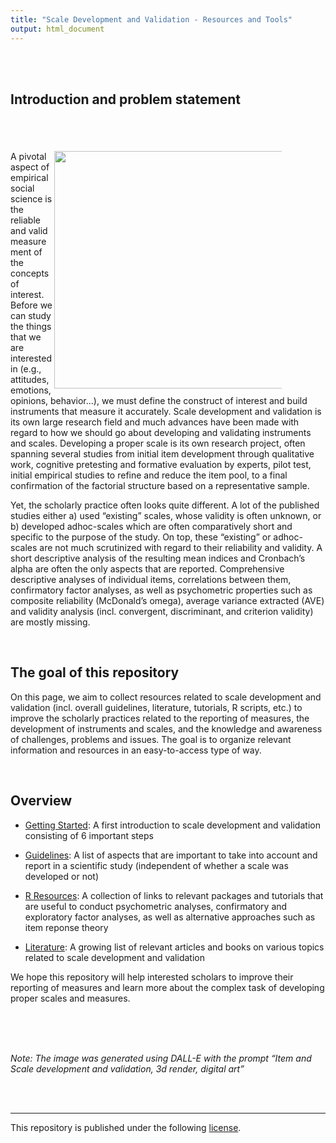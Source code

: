 ```yaml
---
title: "Scale Development and Validation - Resources and Tools"
output: html_document
---
```


<br><br>

## Introduction and problem statement


<div style = "margin: 5em;">
<img src="img/dalle_prompt.png" width = 380 align="right" /></div>A pivotal aspect of empirical social science is the reliable and valid measurement of the concepts of interest. Before we can study the things that we are interested in (e.g., attitudes, emotions, opinions, behavior...), we must define the construct of interest and build instruments that measure it accurately. Scale development and validation is its own large research field and much advances have been made with regard to how we should go about developing and validating instruments and scales. Developing a proper scale is its own research project, often spanning several studies from initial item development through qualitative work, cognitive pretesting and formative evaluation by experts, pilot test, initial empirical studies to refine and reduce the item pool, to a final confirmation of the factorial structure based on a representative sample. 

Yet, the scholarly practice often looks quite different. A lot of the published studies either a) used "existing" scales, whose validity is often unknown, or b) developed adhoc-scales which are often comparatively short and specific to the purpose of the study. On top, these "existing" or adhoc-scales are not much scrutinized with regard to their reliability and validity. A short descriptive analysis of the resulting mean indices and Cronbach's alpha are often the only aspects that are reported. Comprehensive descriptive analyses of individual items, correlations between them, confirmatory factor analyses, as well as psychometric properties such as composite reliability (McDonald's omega), average variance extracted (AVE) and validity analysis (incl. convergent, discriminant, and criterion validity) are mostly missing. 

<br>

## The goal of this repository

On this page, we aim to collect resources related to scale development and validation (incl. overall guidelines, literature, tutorials, R scripts, etc.) to improve the scholarly practices related to the reporting of measures, the development of instruments and scales, and the knowledge and awareness of challenges, problems and issues. The goal is to organize relevant information and resources in an easy-to-access type of way. 

<br>

## Overview

- [Getting Started](getting-started): A first introduction to scale development and validation consisting of 6 important steps

- [Guidelines](guidelines.html): A list of aspects that are important to take into account and report in a scientific study (independent of whether a scale was developed or not)

- [R Resources](r-resources.html): A collection of links to relevant packages and tutorials that are useful to conduct psychometric analyses, confirmatory and exploratory factor analyses, as well as alternative approaches such as item reponse theory

- [Literature](literature.html): A growing list of relevant articles and books on various topics related to scale development and validation


We hope this repository will help interested scholars to improve their reporting of measures and learn more about the complex task of developing proper scales and measures. 


<br><br><br>
<p><i>Note: The image was generated using DALL-E with the prompt "Item and Scale development and validation, 3d render, digital art"</i></p>
<br><br>
<hr>

<p style = "margin-left: auto; margin-right: 0;">
This repository is published under the following [license](https://github.com/masurp/scale-development-resources/blob/main/LICENSE). 
</p>